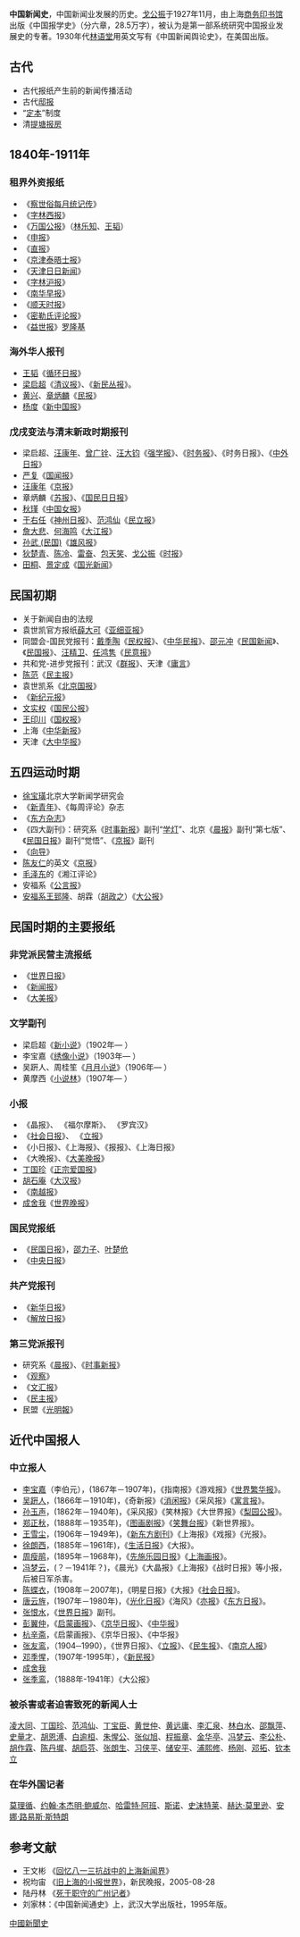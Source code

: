 {{Refimprove|time=2021-12-20T10:16:44+00:00}}
{{No footnotes|time=2021-12-20T10:17:09+00:00}}
'''中国新闻史'''，中国新闻业发展的历史。[[戈公振|戈公振]]于1927年11月，由上海[[商务印书馆|商务印书馆]]出版《中国报学史》（分六章，28.5万字），被认为是第一部系统研究中国报业发展史的专著。1930年代[[林语堂|林语堂]]用英文写有《中国新闻舆论史》，在美国出版。

==古代==
*古代报纸产生前的新闻传播活动
*古代[[邸报|邸报]]
*“[[定本|定本]]”制度
*清[[提塘报房|提塘报房]]

==1840年-1911年==
===租界外资报纸===
* 《[[察世俗每月统记传|察世俗每月统记传]]》
* 《[[字林西报|字林西报]]》
* 《[[万国公报_(传教士报纸)|万国公报]]》（[[林乐知|林乐知]]、[[王韬_(思想家)|王韬]]）
* 《[[申报|申报]]》
* 《[[直报|直报]]》
* 《[[京津泰晤士报|京津泰晤士报]]》
* 《[[天津日日新闻|天津日日新闻]]》
* 《[[字林沪报|字林沪报]]》
* 《[[南华早报|南华早报]]》
* 《[[顺天时报|顺天时报]]》
* 《[[密勒氏评论报|密勒氏评论报]]》
* 《[[益世报|益世报]]》[[罗隆基|罗隆基]]

===海外华人报刊===
* [[王韬_(思想家)|王韬]]《[[循环日报|循环日报]]》
* [[梁启超|梁启超]]《[[清议报|清议报]]》、《[[新民丛报|新民丛报]]》。
* [[黄兴|黄兴]]、[[章炳麟|章炳麟]]《[[民报|民报]]》
* [[杨度|杨度]]《[[新中国报|新中国报]]》

===戊戌变法与清末新政时期报刊===
* 梁启超、[[汪康年|汪康年]]、[[曾广铨|曾广铨]]、[[汪大钧|汪大钧]]《[[强学报|强学报]]》、《[[时务报|时务报]]》、《时务日报》、《[[中外日报|中外日报]]》
* [[严复|严复]]《[[国闻报|国闻报]]》
* [[汪康年|汪康年]]《[[京报|京报]]》
* 章炳麟《[[苏报|苏报]]》、《[[国民日日报|国民日日报]]》
* [[秋瑾|秋瑾]]《[[中国女报|中国女报]]》
* [[于右任|于右任]]《[[神州日报|神州日报]]》、[[范鸿仙|范鸿仙]]《[[民立报|民立报]]》
* [[詹大悲|詹大悲]]、[[何海鸣|何海鸣]]《[[大江报|大江报]]》
* [[孙武_(民国)|孙武 (民国)]]《[[雄风报|雄风报]]》
* [[狄楚青|狄楚青]]、[[陈冷|陈冷]]、[[雷奋|雷奋]]、[[包天笑|包天笑]]、[[戈公振|戈公振]]《[[时报_(上海)|时报]]》<!-- 是中国近代有影响的全国性日报之一，也是旧上海与《申报》、《新闻报》形成三足鼎立之势的三大报纸之一。1904年6月12日由狄楚青(狄葆贤)创办于上海。罗普(孝高)任总主笔，历届主编为陈冷、雷奋、包天笑、戈公振等。每日刊行对开2张，1907年2月起增至3张。因经费困难，于1939年9月1日停刊。 -->
* [[田桐|田桐]]、[[景定成|景定成]]《[[国光新闻|国光新闻]]》<!-- 清末资产阶级革命派的报纸。1911年（宣统三年）8月在北京创刊。田桐、景定成等主办。宣传推翻清朝统治，建立共和民国。南北议和后，曾因报道宋教仁被刺案真相，与《国风日报》同遭袁世凯查封。 -->

==民国初期==
* 关于新闻自由的法规
* 袁世凯官方报纸[[薛大可|薛大可]]《[[亚细亚报|亚细亚报]]》
* 同盟会-国民党报刊：[[戴季陶|戴季陶]]《[[民权报|民权报]]》、《[[中华民报|中华民报]]》、[[邵元冲|邵元冲]]《[[民国新闻|民国新闻]]》、《[[民国报|民国报]]》、[[汪精卫|汪精卫]]、[[任鸿隽|任鸿隽]]《[[民意报|民意报]]》
* 共和党-进步党报刊：武汉《[[群报|群报]]》、天津《[[庸言|庸言]]》
* [[陈范|陈范]]《[[民主报|民主报]]》
* 袁世凯系《[[北京国报|北京国报]]》
* 《[[新纪元报|新纪元报]]》
* [[文实权|文实权]]《[[国民公报|国民公报]]》
* [[王印川|王印川]]《[[国权报|国权报]]》
* 上海《[[中华新报|中华新报]]》
* 天津《[[大中华报|大中华报]]》

==五四运动时期==
{{main|五四文化运动}}
* [[徐宝璜|徐宝璜]]北京大学新闻学研究会
* 《[[新青年|新青年]]》、《每周评论》杂志
* 《[[东方杂志|东方杂志]]》
* 《四大副刊》：研究系《[[时事新报|时事新报]]》副刊“[[学灯|学灯]]”、北京《[[晨报_(北京)|晨报]]》副刊“第七版”、《[[民国日报|民国日报]]》副刊“觉悟”、《[[京报|京报]]》副刊
* 《[[向导_(周刊)|向导]]》
* [[陈友仁|陈友仁]]的英文《[[京报|京报]]》
* [[毛泽东|毛泽东]]的《湘江评论》
* 安福系《[[公言报|公言报]]》
* [[安福系|安福系]][[王郅隆|王郅隆]]、胡霖（[[胡政之|胡政之]]）《[[大公报|大公报]]》

==民国时期的主要报纸==

===非党派民营主流报纸===
* 《[[世界日报|世界日报]]》
* 《[[新闻报_(上海)|新闻报]]》
* 《[[大美报|大美报]]》

===文学副刊===
*梁启超《[[新小說_(雜誌)|新小说]]》（1902年— ）
*李宝嘉《[[绣像小说|绣像小说]]》（1903年— ）
*吴趼人、周桂笙《[[月月小说|月月小说]]》（1906年— ）
*黄摩西《[[小说林|小说林]]》（1907年— ）

===小报===
* 《晶报》、 《福尔摩斯》、 《罗宾汉》
* 《[[社会日报|社会日报]]》、 《[[立报|立报]]》
* 《小日报》、《上海报》、《报报》、《上海日报》
* 《大晚报》、《[[大美晚报|大美晚报]]》
* [[丁国珍|丁国珍]]《[[正宗爱国报|正宗爱国报]]》
* [[胡石庵|胡石庵]]《[[大汉报|大汉报]]》
* 《[[南越报|南越报]]》
* [[成舍我|成舍我]]《[[世界晚报|世界晚报]]》

===国民党报纸===
* 《[[民国日报|民国日报]]》，[[邵力子|邵力子]]、[[叶楚伧|叶楚伧]]
* 《[[中央日报|中央日报]]》

===共产党报刊===
* 《[[新华日报|新华日报]]》
* 《[[解放日报|解放日报]]》

===第三党派报刊===
* 研究系《[[晨报_(北京)|晨报]]》、《[[时事新报|时事新报]]》
* 《[[观察|观察]]》
* 《[[文汇报_(香港)|文汇报]]》
* 《[[民主报|民主报]]》
* 民盟《[[光明報_(中國民主政團同盟刊物)|光明報]]》

==近代中国报人==
===中立报人===
* [[李宝嘉|李宝嘉]]（李伯元），(1867年－1907年)，《指南报》《游戏报》《[[世界繁华报|世界繁华报]]》。 
* [[吴趼人|吴趼人]]，(1866年－1910年)，《奇新报》《[[消闲报|消闲报]]》《采风报》《[[寓言报|寓言报]]》。 
* [[孙玉声|孙玉声]]，(1862年－1940年)，《采风报》《笑林报》《大世界报》《[[梨园公报|梨园公报]]》。 
* [[郑正秋|郑正秋]]，(1888年－1935年)，《[[图画剧报|图画剧报]]》《[[笑舞台报|笑舞台报]]》《新世界报》。 
* [[王雪尘|王雪尘]]，(1906年－1949年)，《[[新东方剧刊|新东方剧刊]]》《上海报》《戏报》《光报》。 
* [[徐朗西|徐朗西]]，(1885年－1961年)，《[[生活日报|生活日报]]》《大报》。 
* [[周瘦鹃|周瘦鹃]]，(1895年－1968年)，《[[先施乐园日报|先施乐园日报]]》《[[上海画报_(1925年)|上海画报]]》。 
* [[冯梦云|冯梦云]]，(？－1941年？)，《晨光》《大晶报》《上海报》《战时日报》等小报，后被日军杀害。 
* [[陈蝶衣|陈蝶衣]]，(1908年－2007年)，《明星日报》《大报》《[[社会日报|社会日报]]》。 
* [[唐云旌|唐云旌]]，(1907年－1980年)，《[[光化日报|光化日报]]》《海风》《[[亦报|亦报]]》《[[东方日报_(上海)|东方日报]]》。 
* [[张恨水|张恨水]]，《[[世界日报|世界日报]]》副刊。
* [[彭翼仲|彭翼仲]]，《[[启蒙画报|启蒙画报]]》、《[[京华日报|京华日报]]》、《[[中华报|中华报]]》
* [[杭辛斋|杭辛斋]]，《启蒙画报》、《京华日报》、《中华报》
* [[张友鸾|张友鸾]]，（1904─1990），《世界日报》、《[[立报|立报]]》、《[[民生报|民生报]]》、《[[南京人报|南京人报]]》
* [[邓季惺|邓季惺]]，（1907年-1995年），《[[新民报|新民报]]》
* [[成舍我|成舍我]]
* [[张季鸾|张季鸾]]，（1888年-1941年）《大公报》

===被杀害或者迫害致死的新闻人士===
[[凌大同|凌大同]]、[[丁国珍|丁国珍]]、[[范鸿仙|范鸿仙]]、[[丁宝臣|丁宝臣]]、[[黄世仲|黄世仲]]、[[黄远庸|黄远庸]]、[[李汇泉|李汇泉]]、[[林白水|林白水]]、[[邵飘萍|邵飘萍]]、[[史量才|史量才]]、[[胡恩溥|胡恩溥]]、[[白逾桓|白逾桓]]、[[朱惺公|朱惺公]]、[[张似旭|张似旭]]、[[程振章|程振章]]、[[金华亭|金华亭]]、[[冯梦云|冯梦云]]、[[李公朴|李公朴]]、[[胡作霖|胡作霖]]、[[陈丹墀|陈丹墀]]、[[胡启芬|胡启芬]]、[[张朗生|张朗生]]、[[习侠平|习侠平]]、[[储安平|储安平]]、[[浦熙修|浦熙修]]、[[楊剛_(女記者)|杨刚]]、[[邓拓|邓拓]]、[[钦本立|钦本立]]

===在华外国记者===
[[莫理循|莫理循]]、[[约翰·本杰明·鲍威尔|约翰·本杰明·鲍威尔]]、[[哈雷特·阿班|哈雷特·阿班]]、[[埃德加·斯诺|斯诺]]、[[史沫特莱|史沫特莱]]、[[赫达·莫里逊|赫达·莫里逊]]、[[安娜·路易斯·斯特朗|安娜·路易斯·斯特朗]]

==参考文献==
<div class="references-small">
<references />
</div>
* 王文彬 《[http://majszt.blog.hexun.com/32504009_d.html 回忆八一三抗战中的上海新闻界]》
* 祝均宙 《[http://www.xmwb.cn/wxpd/bhygb/shzd/200508/t20050829_631193.htm 旧上海的小报世界]{{Wayback|url=http://www.xmwb.cn/wxpd/bhygb/shzd/200508/t20050829_631193.htm |date=20201105064315 }}》，新民晚报，2005-08-28 
* 陆丹林 《[https://web.archive.org/web/20161104205029/http://www.gzzxws.gov.cn/gzws/cg/cgml/cg5/200808/t20080827_5470.htm 死于职守的广州记者]》
* 刘家林：《中国新闻通史》上，武汉大学出版社，1995年版。

{{china topics}}

[[Category:中國新聞史|]]